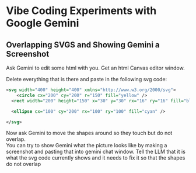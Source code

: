 # Vibe Coding Experiments with Google Gemini 

## Overlapping SVGS and Showing Gemini a Screenshot 

Ask Gemini to edit some html with you. Get an html Canvas editor window.

Delete everything that is there and paste in the following svg code:

```svg
<svg width="400" height="400" xmlns="http://www.w3.org/2000/svg">
    <circle cx="200" cy="200" r="150" fill="yellow" />
  <rect width="200" height="150" x="30" y="30" rx="16" ry="16" fill="blue" />

  <ellipse cx="100" cy="200" rx="100" ry="100" fill="cyan" />

</svg>
```

Now ask Gemini to move the shapes around so they touch but do not overlap.  
You can try to show Gemini what the picture looks like by making a screenshot and pasting that into gemini chat window. Tell the LLM that it is what the svg code
currently shows and it needs to fix it so that the shapes do not overlap
